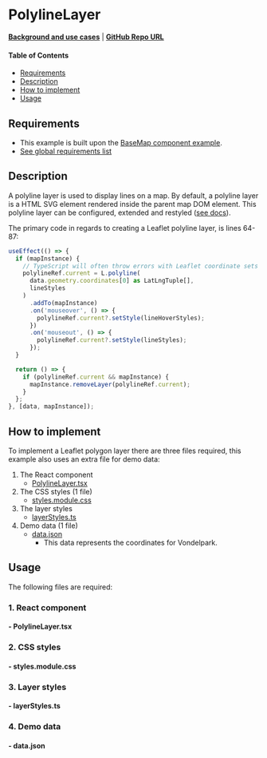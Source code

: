 
<Meta of={PolylineLayerStories} />

# PolylineLayer

**[Background and use cases](./?path=/docs/leaflet-layers--docs#polyline)** | **<a href="https://github.com/Amsterdam/ee-react-map-demos/tree/main/src/pages/PolylineLayer" target="_blank">GitHub Repo URL</a>**

#### Table of Contents

- [Requirements](#requirements)
- [Description](#description)
- [How to implement](#how-to-implement)
- [Usage](#usage)

## Requirements

- This example is built upon the [BaseMap component example](./?path=/docs/react-baselayer--docs).
- [See global requirements list](./?path=/docs/global-requirements--docs)

## Description

A polyline layer is used to display lines on a map. By default, a polyline layer is a HTML SVG element rendered inside the parent map DOM element. This polyline layer can be configured, extended and restyled (<a href="https://leafletjs.com/reference.html#polyline" target="_blank">see docs</a>).

The primary code in regards to creating a Leaflet polyline layer, is lines 64-87:

```js
useEffect(() => {
  if (mapInstance) {
    // TypeScript will often throw errors with Leaflet coordinate sets if you don't explicitly cast the type
    polylineRef.current = L.polyline(
      data.geometry.coordinates[0] as LatLngTuple[],
      lineStyles
    )
      .addTo(mapInstance)
      .on('mouseover', () => {
        polylineRef.current?.setStyle(lineHoverStyles);
      })
      .on('mouseout', () => {
        polylineRef.current?.setStyle(lineStyles);
      });
  }

  return () => {
    if (polylineRef.current && mapInstance) {
      mapInstance.removeLayer(polylineRef.current);
    }
  };
}, [data, mapInstance]);
```

## How to implement

To implement a Leaflet polygon layer there are three files required, this example also uses an extra file for demo data:

1. The React component
    - [PolylineLayer.tsx](#--polylinelayertsx)
2. The CSS styles (1 file)
    - [styles.module.css](#--stylesmodulecss)
3. The layer styles
    - [layerStyles.ts](#--layerstylests)
4. Demo data (1 file)
    - [data.json](#--datajson)
      - This data represents the coordinates for Vondelpark.

## Usage

The following files are required:

### 1. React component

#### - PolylineLayer.tsx

<Source code={PolylineLayer} />

### 2. CSS styles

#### - styles.module.css

<Source code={styles} />

### 3. Layer styles

#### - layerStyles.ts

<Source code={layerStyles} />

### 4. Demo data

#### - data.json

<Source code={data} />
